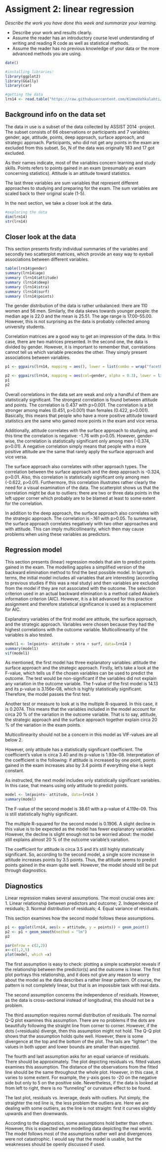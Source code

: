 # Assigment 2: linear regression


*Describe the work you have done this week and summarize your learning.*

- Describe your work and results clearly. 
- Assume the reader has an introductory course level understanding of writing and reading R code as well as statistical methods.
- Assume the reader has no previous knowledge of your data or the more advanced methods you are using.

```r
date()
```

```r
#installing libraries:
library(ggplot2)
library(GGally)
library(car)

#getting the data
lrn14 <- read.table("https://raw.githubusercontent.com/KimmoVehkalahti/Helsinki-Open-Data-Science/master/datasets/learning2014.txt", sep=",", header=TRUE)

```


## Background info on the data set

The data in use is a subset of the data collected by ASSIST 2014 -project. The subset consists of 66 observations or participants and 7 variables: gender, age, attitude, points, deep approach, surface approach, and strategic approach. Participants, who did not get any points in the exam are excluded from this subset. So, N of the data was originally 183 and 17 got excluded. 

As their names indicate, most of the variables concern learning and study skills. Points refers to points gained in an exam (presumably an exam concerning statistics). Attitude is an attitude toward statistics. 

The last three variables are sum variables that represent different approaches to studying and preparing for the exam. The sum variables are scaled back to their original scale (1-5).

In the next section, we take a closer look at the data.


```r
#exploring the data
dim(lrn14)
str(lrn14)
```

## Closer look at the data

This section presents firstly individual summaries of the variables and secondly two scatterplot matrices, which provide an easy way to eyeball associations between different variables. 

```r
table(lrn14$gender)
summary(lrn14$age)
summary (lrn14$attitude)
summary (lrn14$deep)
summary (lrn14$stra)
summary (lrn14$surf)
summary (lrn14$points)


```

The gender distribution of the data is rather unbalanced: there are 110 women and 56 men. Similarly, the data skews towards younger people: the median age is 22.0 and the mean is 25.51. The age range is 17.00--55.00. However, this is not surprising as the data is probably collected among university students. 


Correlation matrices are a good way to get an impression of the data. In this case, there are two matrices presented. In the second one, the data is divided by gender. However, it is important to remember that, correlations cannot tell us which variable precedes the other. They simply present associations between variables. 


```r
p1 <- ggpairs(lrn14, mapping = aes(), lower = list(combo = wrap("facethist", bins = 20)))

p2 <- ggpairs(lrn14, mapping = aes(col=gender, alpha = 0.3), lower = list(combo = wrap("facethist", bins = 20)))
p1
p2

```


Overall correlations in the data set are weak and only a handful of them are statistically significant. The strongest correlation is found between attitude and points. The correlation is  0.437 with p>0.001. The correlation is a bit stronger among males (0.451, p>0.001) than females (0.422, p>0.001). Basically, this means that people who have a more positive attitude toward statistics are the same who gained more points in the exam and vice versa.

Additionally, attitude correlates with the surface approach to studying, and this time the correlation is negative: -1.76 with p>0.05. However, gender-wise, the correlation is statistically significant only among men (-0.374, p>0.01).  A negative correlation simply means that people with a more positive attitude are the same that rarely apply the surface approach and vice versa.

The surface approach also correlates with other approach types. The correlation between the surface approach and the deep approach is -0.324, p>0.01. Also, this correlation is statistically significant only among men (-0.622, p>0.01). Furthermore, this correlation illustrates rather clearly the need for a visual examination of the data. The scatterplot shows us that the correlation might be due to outliers: there are two or three data points in the left upper corner which probably are to be blamed at least to some extent for the correlation.  

In addition to the deep approach, the surface approach also correlates with the strategic approach. The correlation is -.161 with p>0.05. To summarise, the surface approach correlates negatively with two other approaches and with attitude. This can imply multicollinearity, which then may cause problems when using these variables as predictors. 


## Regression model

This section presents (linear) regression models that aim to predict points gained in the exam. The modelling applies a simplified version of the backward elimination method to find the best possible model. In layman’s terms, the initial model includes all variables that are interesting (according to previous studies if this was a real study) and then variables are excluded from the model if they are not associated with the outcome. The selection criterion used in an actual backward elimination is a method called  Akaike’s information criterion (AIC). However, it is a bit advanced for this practice assignment and therefore statistical significance is used as a replacement for AIC.

Explanatory variables of the first model are attitude, the surface approach, and the strategic approach. Variables were chosen because they had the highest correlations with the outcome variable. Multicollinearity of the variables is also tested. 

```r
model1 <- lm(points~ attitude + stra + surf, data=lrn14 )
summary(model1)
vif(model1)

```
As mentioned, the first model has three explanatory variables: attitude the surface approach and the strategic approach. Firstly, let's take a look at the F-value, which tells us if the chosen variables can be used to predict the outcome. The test would be non-significant if the variables did not explain any variation in the outcome variable. The f-value of the first model is 14.13 and its p-value is 3.156e-08, which is highly statistically significant. Therefore, the model passes the first test. 

Another test or measure to look at is the multiple R-squared. In this case, it is 0.2074. This means that the variables included in the model account for circa 20 % of the variation in the outcome variable. That is to say, attitude, the strategic approach and the surface approach together explain circa 20 % of the variation in the exam points.

Multicollinearity should not be a concern in this model as VIF-values are all below 2. 

However, only attitude has a statistically significant coefficient. The coefficient’s value is circa 3.40 and its p-value is 1.93e-08. Interpretation of the coefficient is the following: if attitude is increased by one point, points gained in the exam increases also by 3.4 points if everything else is kept constant.


As instructed, the next model includes only statistically significant variables. In this case, that means using only attitude to predict points. 

```r
model <- lm(points~ attitude, data=lrn14 )
summary(model)
```
The F-value of the second model is 38.61 with a p-value of 4.119e-09. This is still statistically highly significant. 

The multiple R-squared for the second model is 0.1906. A slight decline in this value is to be expected as the model has fewer explanatory variables. However, the decline is slight enough not to be worried about: the model still explains almost 20 % of the outcome variable’s variation. 

The coefficient for attitude is circa 3.5 and it's still highly statistically significant.  So, according to the second model, a single score increase in attitude increases points by 3.5 points. Thus, the attitude seems to predict points gained in the exam quite well. However, the model should still be put through diagnostics. 


## Diagnostics

Linear regression makes several assumptions. The most crucial ones are:  
1.	Linear relationship between predictors and outcome;
2.	Independence of residuals;
3.	Normal distribution of residuals;
4.	Equal variance of residuals. 

This section examines how the second model follows these assumptions. 


```r
p1 <- ggplot(lrn14, aes(x = attitude, y = points)) + geom_point()
p2 <- p1 + geom_smooth(method = "lm")
p2

par(mfrow = c(2,2))
x<-c(1,2,5)
plot(model, which =x)

```


The first assumption is easy to check: plotting a simple scatterplot reveals if the relationship between the predictor(s) and the outcome is linear. The first plot portrays this relationship, and it does not give any reason to worry about the model as the data describes a rather linear pattern. Of course, the pattern is not completely linear, but that is an impossible task with real data. 

The second assumption concerns the independence of residuals. However, as the data is cross-sectional instead of longitudinal, this should not be a problem.  

 The third assumption requires normal distribution of residuals. The normal Q-Q plot examines this assumption. There are no problems if the dots are beautifully following the straight line from corner to corner. However, if the dots (=residuals) diverge, then this assumption might not hold. The Q-Q plot shows that the assumption holds quite well. However, there is some divergence at the top and the bottom of the plot. The tails are “lighter”: the values in both upper and lower bounds are smaller than expected. 
 
 
The fourth and last assumption asks for an equal variance of residuals. There should be approximately. The plot depicting residuals vs. fitted values examines this assumption. The distance of the observations from the fitted line should be the same throughout the whole plot. However, in this case, it varies to some extent. For example, the y-axis goes to -20 on the negative side but only to 5 on the positive side. Nevertheless, if the data is looked at from left to right, there is no “funneling” or curvature effect to be found.   

The last plot, residuals vs. leverage, deals with outliers. Put simply, the straighter the red line is, the less problem the outliers are. Here we are dealing with some outliers, as the line is not straight: first it curves slightly upwards and then downwards. 

According to the diagnostics, some assumptions hold better than others. However, this is expected when modelling data depicting the real world. The model follows most of the assumptions rather well and divergences were not catastrophic. I would say that the model is usable, but the weaknesses should be openly discussed if used. 
